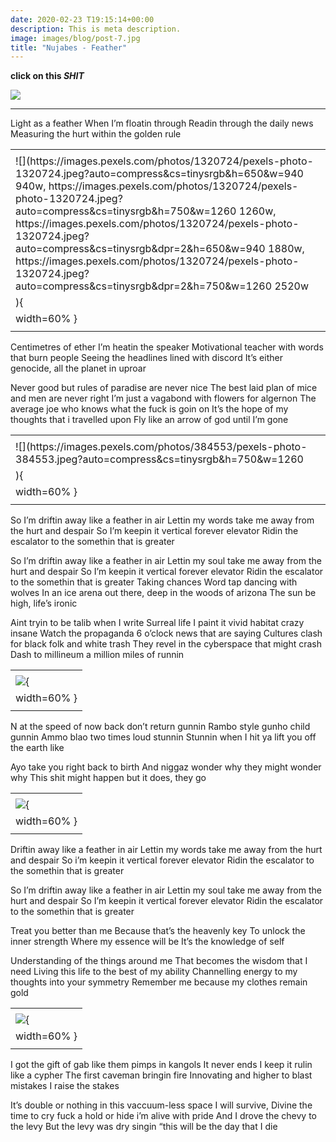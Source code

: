 ```yaml
---
date: 2020-02-23 T19:15:14+00:00
description: This is meta description.
image: images/blog/post-7.jpg
title: "Nujabes - Feather"
---
```

**click on this _SHIT_ **

[![](http://img.youtube.com/vi/M-BWXT3UBns/0.jpg)](http://www.youtube.com/watch?v=M-BWXT3UBns "")

-------
 
 
Light as a feather
When I'm floatin through
Readin through the daily news
Measuring the hurt within the golden rule


-------
<center>
![](https://images.pexels.com/photos/1320724/pexels-photo-1320724.jpeg?auto=compress&cs=tinysrgb&h=650&w=940 940w, https://images.pexels.com/photos/1320724/pexels-photo-1320724.jpeg?auto=compress&cs=tinysrgb&h=750&w=1260 1260w, https://images.pexels.com/photos/1320724/pexels-photo-1320724.jpeg?auto=compress&cs=tinysrgb&dpr=2&h=650&w=940 1880w, https://images.pexels.com/photos/1320724/pexels-photo-1320724.jpeg?auto=compress&cs=tinysrgb&dpr=2&h=750&w=1260 2520w
){
width=60% }
</center>
-------


Centimetres of ether I'm heatin the speaker
Motivational teacher with words that burn people
Seeing the headlines lined with discord
It's either genocide, all the planet in uproar

Never good but rules of paradise are never nice
The best laid plan of mice and men are never right
I'm just a vagabond with flowers for algernon
The average joe who knows what the fuck is goin on
It's the hope of my thoughts that i travelled upon
Fly like an arrow of god until I'm gone


-------
<center>
![](https://images.pexels.com/photos/384553/pexels-photo-384553.jpeg?auto=compress&cs=tinysrgb&h=750&w=1260
){
width=60% }
</center>
------



So I'm driftin away like a feather in air
Lettin my words take me away from the hurt and despair
So I'm keepin it vertical forever elevator
Ridin the escalator to the somethin that is greater

So I'm driftin away like a feather in air
Lettin my soul take me away from the hurt and despair
So I'm keepin it vertical forever elevator
Ridin the escalator to the somethin that is greater
Taking chances
Word tap dancing with wolves
In an ice arena out there, deep in the woods of arizona
The sun be high, life's ironic


Aint tryin to be talib when I write
Surreal life I paint it vivid habitat crazy insane
Watch the propaganda 6 o'clock news that are saying
Cultures clash for black folk and white trash
They revel in the cyberspace that might crash
Dash to millineum a million miles of runnin


-------
<center>
![](https://ih0.redbubble.net/image.884027448.4536/flat,750x,075,f-pad,750x1000,f8f8f8.u1.jpg){
width=60% }
</center>
------




N at the speed of now back don't return gunnin
Rambo style gunho child gunnin
Ammo blao two times loud stunnin
Stunnin when I hit ya lift you off the earth like


Ayo take you right back to birth
And niggaz wonder why they might wonder why
This shit might happen but it does, they go

-------
<center>
![](https://images-wixmp-ed30a86b8c4ca887773594c2.wixmp.com/f/0ece7c6f-dfb3-42d7-8c94-ffcdad774445/ddkv8q3-c8f08a8b-3d0e-48f9-a8fb-acf705f2b7f3.jpg/v1/fill/w_1024,h_725,q_75,strp/arthur_fleck_by_slightlymadart_ddkv8q3-fullview.jpg?token=eyJ0eXAiOiJKV1QiLCJhbGciOiJIUzI1NiJ9.eyJzdWIiOiJ1cm46YXBwOjdlMGQxODg5ODIyNjQzNzNhNWYwZDQxNWVhMGQyNmUwIiwiaXNzIjoidXJuOmFwcDo3ZTBkMTg4OTgyMjY0MzczYTVmMGQ0MTVlYTBkMjZlMCIsIm9iaiI6W1t7ImhlaWdodCI6Ijw9NzI1IiwicGF0aCI6IlwvZlwvMGVjZTdjNmYtZGZiMy00MmQ3LThjOTQtZmZjZGFkNzc0NDQ1XC9kZGt2OHEzLWM4ZjA4YThiLTNkMGUtNDhmOS1hOGZiLWFjZjcwNWYyYjdmMy5qcGciLCJ3aWR0aCI6Ijw9MTAyNCJ9XV0sImF1ZCI6WyJ1cm46c2VydmljZTppbWFnZS5vcGVyYXRpb25zIl19.YPaZc2poAaGR3cHvv_GmIP9RS_WKvH15yRuahK47Kjk){
width=60% }
</center>
------


Driftin away like a feather in air
Lettin my words take me away from the hurt and despair
So i'm keepin it vertical forever elevator
Ridin the escalator to the somethin that is greater

So I'm driftin away like a feather in air
Lettin my soul take me away from the hurt and despair
So I'm keepin it vertical forever elevator
Ridin the escalator to the somethin that is greater

Treat you better than me
Because that's the heavenly key
To unlock the inner strength
Where my essence will be
It's the knowledge of self

Understanding of the things around me
That becomes the wisdom that I need
Living this life to the best of my ability
Channelling energy to my thoughts into your symmetry
Remember me because my clothes remain gold



-------
<center>
![](https://images-na.ssl-images-amazon.com/images/I/712rXBdeq7L._UX679_.jpg){
width=60% }
</center>
------


I got the gift of gab like them pimps in kangols
It never ends I keep it rulin like a cypher
The first caveman bringin fire
Innovating and higher to blast mistakes I raise the stakes

It's double or nothing in this vaccuum-less space
I will survive,
Divine the time to cry fuck a hold or hide i'm alive with pride
And I drove the chevy to the levy
But the levy was dry singin "this will be the day that I die

